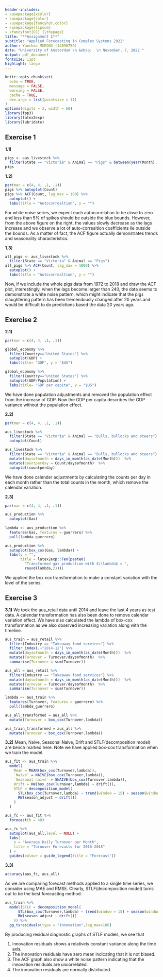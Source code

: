 ```yaml
---
header-includes:
- \usepackage{xcolor}
- \usepackage{color} 
- \usepackage{fancyhdr,color}
- \usepackage{lipsum}
- \fancyfoot[CE] {\thepage}
title: "**Assignment 1**"
subtitle: "Applied Forecasting in Complex Systems 2022"
author: Yanchao MURONG (14090759)
date: "University of Amsterdam \n &nbsp;  \n November, 7, 2022 "
output: pdf_document
fontsize: 11pt
highlight: tango
---
```

```r
knitr::opts_chunk$set(
  echo = TRUE,
  message = FALSE,
  warning = FALSE,
  cache = TRUE,
  dev.args = list(pointsize = 11)
)
options(digits = 3, width = 60)
library(fpp3)
library(latex2exp)
library(lubridate)
```

## **Exercise 1**\
**1.1)**
```r
pigs <- aus_livestock %>% 
  filter(State == "Victoria" & Animal == "Pigs" & between(year(Month), 1990, 1995))
pigs
```

**1.2)**
```r
par(mar = c(4, 4, .1, .1))
pigs %>% autoplot(Count)
pigs %>% ACF(Count, lag_max = 100) %>% 
  autoplot() +
  labs(title = "Autocorrealtion", y = "")
```
For white noise series, we expect each autocorrelation to be close to zero and less than 5% of spikes should be outside the blue bounds. However, from the above figure on the right, the values slowly decrease as the lags increase and we observe a lot of auto-correaltion coefficients lie outside the bounds. As a matter of fact, the ACF figure actually demonstrates trends and seasonality characteristics. 


**1.3)**

```r
all_pigs <- aus_livestock %>% 
  filter(State == "Victoria" & Animal == "Pigs")
all_pigs %>% ACF(Count, lag_max = 1000) %>% 
  autoplot() +
  labs(title = "Autocorrealtion", y = "")
```

Now, if we include the whole pigs data from 1972 to 2018 and draw the ACF plot, interestingly, when the lags become larger than 240, the data seems to demonstrate a white noise pattern, which might indicate that the pigs slaughtering pattern has been tremendously changed after 20 years and would be difficult to do predictions based the data 20 years ago.




## **Exercise 2**\
**2.1)**

```r
par(mar = c(4, 4, .1, .1))

global_economy %>%
  filter(Country=="United States") %>%
  autoplot(GDP) +
  labs(title= "GDP", y = "$US")

global_economy %>%
  filter(Country=="United States") %>%
  autoplot(GDP/Population) +
  labs(title= "GDP per capita", y = "$US")
```

We have done population adjustments and removed the population effect from the increase of GDP. Now the GDP per capita describes the GDP variance without the population effect.



**2.2)**

```r
par(mar = c(4, 4, .1, .1))

aus_livestock %>% 
  filter(State == "Victoria" & Animal == "Bulls, bullocks and steers") %>% 
  autoplot(Count)

aus_livestock %>% 
  filter(State == "Victoria" & Animal == "Bulls, bullocks and steers") %>% 
  mutate(daysofmonth = days_in_month(as_date(Month)))  %>% 
  mutate(countperday = Count/daysofmonth)  %>% 
  autoplot(countperday)
```
We have done calender adjustments by calculating the counts per day in each month rather than the total counts in the month, which remove the calendar variation.



**2.3)**

```r
par(mar = c(4, 4, .1, .1))

aus_production %>%
  autoplot(Gas)
  
lambda <- aus_production %>%
  features(Gas, features = guerrero) %>%
  pull(lambda_guerrero)

aus_production %>%
  autoplot(box_cox(Gas, lambda)) +
  labs(y = "",
       title = latex2exp::TeX(paste0(
         "Transformed gas production with $\\lambda$ = ",
         round(lambda,2))))
```

We applied the box cox transformation to make a constant variation with the level of the series.



## **Exercise 3**\

**3.1)**
We took the aus_retail data until 2014 and leave the last 4 years as test data. A calendar transformation has also been done to remove calendar variation effect. We have also calculated the lambda of box-cox transformation as we also observed increasing variation along with the timeline.  
```r
aus_train = aus_retail %>% 
  filter(Industry == "Takeaway food services") %>% 
  filter_index(.~"2014-12") %>% 
  mutate(daysofmonth = days_in_month(as_date(Month)))  %>% 
  mutate(Turnover = Turnover/daysofmonth)  %>% 
  summarise(Turnover = sum(Turnover))

aus_all = aus_retail %>% 
  filter(Industry == "Takeaway food services") %>% 
  mutate(daysofmonth = days_in_month(as_date(Month)))  %>% 
  mutate(Turnover = Turnover/daysofmonth)  %>% 
  summarise(Turnover = sum(Turnover))

lambda <- aus_train %>%
  features(Turnover, features = guerrero) %>%
  pull(lambda_guerrero)

aus_all_transformed = aus_all %>% 
  mutate(Turnover = box_cox(Turnover,lambda))

aus_train_transformed = aus_all %>% 
  mutate(Turnover = box_cox(Turnover,lambda))
```


**3.2)**
Mean, Naive, Seasonal Naive, Drift and STLF(decomposition model) are bench marked here. Note we have applied box-cox transformation when we train the model.
```r
aus_fit <- aus_train %>%
  model(
    Mean = MEAN(box_cox(Turnover,lambda)),
    `Naïve` = NAIVE(box_cox(Turnover,lambda)),
    `Seasonal naïve` = SNAIVE(box_cox(Turnover,lambda)),
    Drift = RW(box_cox(Turnover,lambda) ~ drift()),
    STLF = decomposition_model(
      STL(box_cox(Turnover,lambda) ~ trend(window = 15) + season(window = 5), robust = TRUE),
      RW(season_adjust ~ drift())
    )
  )

aus_fc <- aus_fit %>%
  forecast(h = 48)

aus_fc %>%
  autoplot(aus_all,level = NULL) +
  labs(
    y = "Average Daily Turnover per Month",
    title = "Turnover Forecasts for 2015-2018"
  ) +
  guides(colour = guide_legend(title = "Forecast"))
```

**3.3)**

```r
accuracy(aus_fc, aus_all)
```
As we are comparing forecast methods applied to a single time series, we consider using MAE and RMSE. Clearly, STLF(decomposition model) turns out to be the best forecasting method.

```r
aus_train %>%
  model(STLF = decomposition_model(
      STL(box_cox(Turnover,lambda) ~ trend(window = 15) + season(window = 5), robust = TRUE),
      RW(season_adjust ~ drift())
    )) %>%
  gg_tsresiduals(type = "innovation",lag_max=100)
```
By producing residual diagnostic graphs of STLF models, we see that 

1) Innovation residuals shows a relatively constant variance along the time axis. 
2) The innovation residuals have zero mean indicating that it is not biased.
3) The ACF graph also show a white noise pattern indicating that the innovation residuals are uncorrelated.  
4) The innovation residuals are normally distributed.

